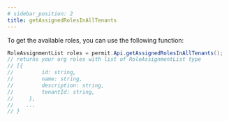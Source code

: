```yaml
---
# sidebar_position: 2
title: getAssignedRolesInAllTenants
---
```


To get the available roles, you can use the following function:



```java
RoleAssignmentList roles = permit.Api.getAssignedRolesInAllTenants();
// returns your org roles with list of RoleAssignmentList type
// [{
//         id: string,
//         name: string,
//         description: string,
//         tenantId: string,
//     },
//    ...
// }


```

